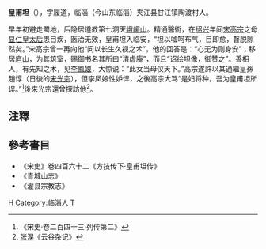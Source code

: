 '''皇甫坦'''（{{bd|?||?|}}），字履道，临淄（今山东临淄）夹江县甘江镇陶渡村人。

早年初避走蜀地，后隐居道教第七洞天[[峨嵋山|峨嵋山]]。精通醫術，在[[紹興_(南宋)|绍兴]]年间[[宋高宗|宋高宗]]之母[[显仁皇后|显仁皇太后]]患目疾，医治无效，皇甫坦入临安，“坦以嘘呵布气，目即愈，瞖脱隙然矣。”宋高宗曾一再向他“问以长生久视之术”，他的回答是：“心无为则身安”；移居[[庐山|庐山]]，为其筑室，赐御书名其所曰“清虚庵”，而且“诏绘坦像，御赞之”。善相人，有先知之术，见[[慈懿皇后|李鳳娘]]，大惊说：“此女当母仪天下。”高宗遂許以其過繼皇孫趙惇（日後的[[宋光宗|宋光宗]]），但李凤娘性妒悍，之後高宗大骂“是妇将种，吾为皇甫坦所误。”<ref>《宋史·卷二百四十三·列传第二》</ref>後來光宗還曾探訪他<ref>[[张淏|张淏]]《云谷杂记》</ref>。

== 注釋 ==
{{reflist}}

== 參考書目 ==
* 《宋史》卷四百六十二《方技传下·皇甫坦传》
* 《青城山志》
* 《灌县宗教志》

[[Category:宋朝道教人物|H]]
[[Category:临淄人|Category:临淄人]]
[[Category:皇甫姓|T]]
